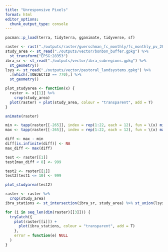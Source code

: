 ```yaml
---
title: "Unresponsive Pixels"
format: html
editor_options: 
  chunk_output_type: console
---
```


```r
pacman::p_load(terra, tidyterra, gganimate, tidyverse, sf)

raster <- rast("./outputs/raster/guerschman_fc_monthly/fc_monthly_pv_20010101_20230101.nc")
study_area <- st_read("./outputs/vector/bonbon_buffer.gpkg") %>% 
  st_transform("EPSG:28353")
ibra_sr <- st_read("./outputs/vector/ibra_subregions.gpkg") %>% 
  st_geometry()
lsys <- st_read("./outputs/vector/pastoral_landsystems.gpkg") %>% 
  .[which(.$OBJECTID == 770),] %>% 
  st_geometry()

plot_studyarea <- function(x) {
  raster <- x[[1]] %>% 
    crop(study_area)
  plot(raster) + plot(study_area, colour = "transparent", add = T)
}

animate(raster)

```

```r
min <- tapp(raster[[-265]], index = rep(1:22, each = 12), fun = \(x) min(x, na.rm = T))
max <- tapp(raster[[-265]], index = rep(1:22, each = 12), fun = \(x) max(x, na.rm = T))

diff <- max - min
diff[is.infinite(diff)] <- NA
max_diff <- max(diff)

test <- raster[[1]]
test[max_diff < 8] <- 999

test2 <- raster[[1]]
test2[test1 <= 10] <- 999

plot_studyarea(test2)
```


```r
raster <- raster %>% 
  crop(study_area)
ibra_stations <- st_intersection(ibra_sr, study_area) %>% st_union(lsys)

for (i in seq_len(dim(raster)[[3]])) {
  tryCatch({
    plot(raster[[i]]) + 
      plot(ibra_stations, colour = "transparent", add = T)
    }, 
    error = function(e) NULL
  )
}

```


